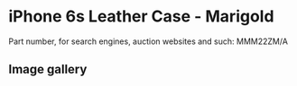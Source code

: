 
# iPhone 6s Leather Case - Marigold

Part number, for search engines, auction websites and such: MMM22ZM/A

## Image gallery

<div style={{ width: "768px" }}>
  <GalleryComponent
    images={[
      {
        original: "/everysource/MMM22.webp",
        thumbnail: "/everypreview/MMM22.webp",
      },
      {
        original: "/everysource/MMM22_AV1_GOLD.webp",
        thumbnail: "/everypreview/MMM22_AV1_GOLD.webp",
      },
      {
        original: "/everysource/MMM22_AV1_SILVER.webp",
        thumbnail: "/everypreview/MMM22_AV1_SILVER.webp",
      },
      {
        original: "/everysource/MMM22_AV1_SPACE_GRAY.webp",
        thumbnail: "/everypreview/MMM22_AV1_SPACE_GRAY.webp",
      }
    ]}
  />
</div>